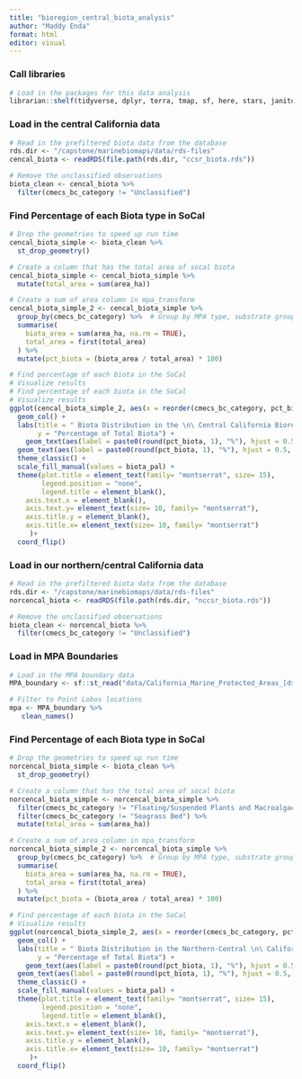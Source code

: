 ```yaml
---
title: "bioregion_central_biota_analysis"
author: "Maddy Enda"
format: html
editor: visual
---
```


### Call libraries

```r
# Load in the packages for this data analysis
librarian::shelf(tidyverse, dplyr, terra, tmap, sf, here, stars, janitor, units)
```

### Load in the central California data

```r
# Read in the prefiltered biota data from the database
rds.dir <- "/capstone/marinebiomaps/data/rds-files"
cencal_biota <- readRDS(file.path(rds.dir, "ccsr_biota.rds"))
```

```r
# Remove the unclassified observations
biota_clean <- cencal_biota %>%
  filter(cmecs_bc_category != "Unclassified")
```

### Find Percentage of each Biota type in SoCal

```r
# Drop the geometries to speed up run time
cencal_biota_simple <- biota_clean %>%
  st_drop_geometry()
```

```r
# Create a column that has the total area of socal biota
cencal_biota_simple <- cencal_biota_simple %>%
  mutate(total_area = sum(area_ha))

# Create a sum of area column in mpa_transform
cencal_biota_simple_2 <- cencal_biota_simple %>%
  group_by(cmecs_bc_category) %>%  # Group by MPA type, substrate group
  summarise(
    biota_area = sum(area_ha, na.rm = TRUE),  
    total_area = first(total_area)  
  ) %>%
  mutate(pct_biota = (biota_area / total_area) * 100)
```

```r
# Find percentage of each biota in the SoCal
# Visualize results
# Find percentage of each biota in the SoCal
# Visualize results
ggplot(cencal_biota_simple_2, aes(x = reorder(cmecs_bc_category, pct_biota), y = pct_biota, fill = cmecs_bc_category)) +
  geom_col() +
  labs(title = " Biota Distribution in the \n\ Central California Bioregion (CCSR) MPAs",
       y = "Percentage of Total Biota") +
    geom_text(aes(label = paste0(round(pct_biota, 1), "%"), hjust = 0.5, vjust = 0.01, size= 1, family= "montserrat"),) +  
  geom_text(aes(label = paste0(round(pct_biota, 1), "%"), hjust = 0.5, vjust = 0.01, size= 1, family= "montserrat")) +
  theme_classic() +
  scale_fill_manual(values = biota_pal) +
  theme(plot.title = element_text(family= "montserrat", size= 15),
        legend.position = "none",
        legend.title = element_blank(),
    axis.text.x = element_blank(),
    axis.text.y= element_text(size= 10, family= "montserrat"),
    axis.title.y = element_blank(),
    axis.title.x= element_text(size= 10, family= "montserrat")
     )+
  coord_flip()
```

### Load in our northern/central California data

```r
# Read in the prefiltered biota data from the database
rds.dir <- "/capstone/marinebiomaps/data/rds-files"
norcencal_biota <- readRDS(file.path(rds.dir, "nccsr_biota.rds"))
```

```r
# Remove the unclassified observations
biota_clean <- norcencal_biota %>%
  filter(cmecs_bc_category != "Unclassified")
```

### Load in MPA Boundaries

```r
# Load in the MPA boundary data
MPA_boundary <- sf::st_read("data/California_Marine_Protected_Areas_[ds582]")

# Filter to Point Lobos locations
mpa <- MPA_boundary %>%
   clean_names()
```

### Find Percentage of each Biota type in SoCal

```r
# Drop the geometries to speed up run time
norcencal_biota_simple <- biota_clean %>%
  st_drop_geometry()
```

```r
# Create a column that has the total area of socal biota
norcencal_biota_simple <- norcencal_biota_simple %>%
  filter(cmecs_bc_category != "Floating/Suspended Plants and Macroalgae") %>%
  filter(cmecs_bc_category != "Seagrass Bed") %>%
  mutate(total_area = sum(area_ha))

# Create a sum of area column in mpa_transform
norcencal_biota_simple_2 <- norcencal_biota_simple %>%
  group_by(cmecs_bc_category) %>%  # Group by MPA type, substrate group
  summarise(
    biota_area = sum(area_ha, na.rm = TRUE),  
    total_area = first(total_area)  
  ) %>%
  mutate(pct_biota = (biota_area / total_area) * 100)
```

```r
# Find percentage of each biota in the SoCal
# Visualize results
ggplot(norcencal_biota_simple_2, aes(x = reorder(cmecs_bc_category, pct_biota), y = pct_biota, fill = cmecs_bc_category)) +
  geom_col() +
  labs(title = " Biota Distribution in the Northern-Central \n\ California Bioregion (NCCSR) MPAs",
       y = "Percentage of Total Biota") +
    geom_text(aes(label = paste0(round(pct_biota, 1), "%"), hjust = 0.5, vjust = 0.01, size= 1, family= "montserrat"),) +  
  geom_text(aes(label = paste0(round(pct_biota, 1), "%"), hjust = 0.5, vjust = 0.01, size= 1, family= "montserrat")) +
  theme_classic() +
  scale_fill_manual(values = biota_pal) +
  theme(plot.title = element_text(family= "montserrat", size= 15),
        legend.position = "none",
        legend.title = element_blank(),
    axis.text.x = element_blank(),
    axis.text.y= element_text(size= 10, family= "montserrat"),
    axis.title.y = element_blank(),
    axis.title.x= element_text(size= 10, family= "montserrat")
     )+
  coord_flip()
```

